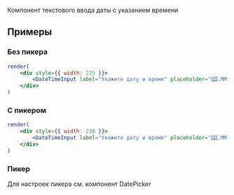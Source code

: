 Компонент текстового ввода даты с указанием времени

## Примеры

### Без пикера
```jsx live
render(
    <div style={{ width: 225 }}>
        <DateTimeInput label="Укажите дату и время" placeholder="ДД.ММ.ГГГГ, ЧЧ:ММ" block />
    </div>
)
```


### С пикером
```jsx live
render(
    <div style={{ width: 230 }}>
        <DateTimeInput label="Укажите дату и время" placeholder="ДД.ММ.ГГГГ, ЧЧ:ММ" picker block/>
    </div>
)
```


### Пикер
Для настроек пикера см. компонент DatePicker